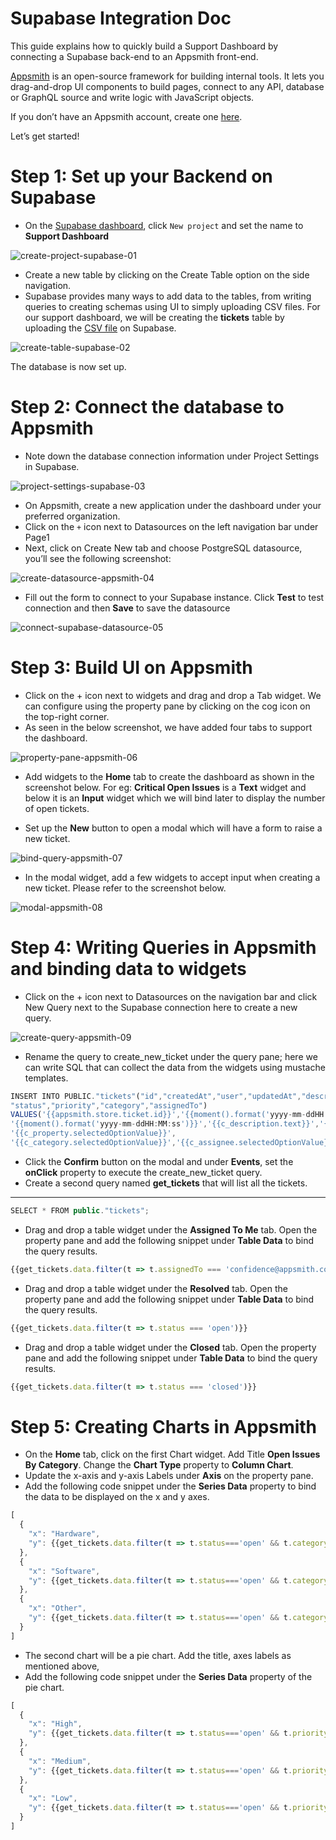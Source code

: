 # Supabase Integration Doc

This guide explains how to quickly build a Support Dashboard by connecting a Supabase back-end to an Appsmith front-end.

[Appsmith](https://www.appsmith.com/) is an open-source framework for building internal tools. It lets you drag-and-drop UI components to build pages, connect to any API, database or GraphQL source and write logic with JavaScript objects.

If you don’t have an Appsmith account, create one [here](https://app.appsmith.com/user/signup).

Let’s get started!

# Step 1: Set up your Backend on Supabase

- On the [Supabase dashboard](https://app.supabase.io), click `New project` and set the name to **Support Dashboard**

![create-project-supabase-01](/img/guides/integrations/appsmith/create-project-supabase-01.png)

- Create a new table by clicking on the Create Table option on the side navigation.
- Supabase provides many ways to add data to the tables, from writing queries to creating schemas using UI to simply uploading CSV files. For our support dashboard, we will be creating the **tickets** table by uploading the [CSV file](https://raw.githubusercontent.com/vihar/datasets/master/tickets.csv) on Supabase.

![create-table-supabase-02](/img/guides/integrations/appsmith/create-table-supabase-02.png)

The database is now set up. 

# Step 2: Connect the database to Appsmith

- Note down the database connection information under Project Settings in Supabase.

![project-settings-supabase-03](/img/guides/integrations/appsmith/project-settings-supabase-03.png)

- On Appsmith, create a new application under the dashboard under your preferred organization.
- Click on the `+` icon next to Datasources on the left navigation bar under Page1
- Next, click on Create New tab and choose PostgreSQL datasource, you’ll see the following screenshot:

![create-datasource-appsmith-04](/img/guides/integrations/appsmith/create-datasource-appsmith-04.png)

- Fill out the form to connect to your Supabase instance.  Click **Test** to test connection and then **Save** to save the datasource

![connect-supabase-datasource-05](/img/guides/integrations/appsmith/connect-supabase-datasource-05.png)

# Step 3: Build UI on Appsmith

- Click on the + icon next to widgets and drag and drop a Tab widget. We can configure using the property pane by clicking on the cog icon on the top-right corner.
- As seen in the below screenshot, we have added four tabs to support the dashboard.

![property-pane-appsmith-06](/img/guides/integrations/appsmith/property-pane-appsmith-06.png)

- Add widgets to the **Home** tab to create the dashboard as shown in the screenshot below. For eg: **Critical Open Issues** is a **Text** widget and below it is an **Input** widget which we will bind later to display the number of open tickets.

- Set up the **New** button to open a modal which will have a form to raise a new ticket.

![bind-query-appsmith-07](/img/guides/integrations/appsmith/bind-query-appsmith-07.png)

- In the modal widget, add a few widgets to accept input when creating a new ticket. Please refer to the screenshot below.

![modal-appsmith-08](/img/guides/integrations/appsmith/modal-appsmith-08.png)

# Step 4: Writing Queries in Appsmith and binding data to widgets

- Click on the + icon next to Datasources on the navigation bar and click New Query next to the Supabase connection here to create a new query.

![create-query-appsmith-09](/img/guides/integrations/appsmith/create-query-appsmith-09.png)

- Rename the query to create_new_ticket under the query pane; here we can write SQL that can collect the data from the widgets using mustache templates.

```jsx
INSERT INTO PUBLIC."tickets"("id","createdAt","user","updatedAt","description",
"status","priority","category","assignedTo")
VALUES('{{appsmith.store.ticket.id}}','{{moment().format('yyyy-mm-ddHH:MM:ss')}}','{{c_user.text}}', 
'{{moment().format('yyyy-mm-ddHH:MM:ss')}}','{{c_description.text}}','{{c_status.selectedOptionValue}}',
'{{c_property.selectedOptionValue}}',
'{{c_category.selectedOptionValue}}','{{c_assignee.selectedOptionValue}}');
```

- Click the **Confirm** button on the modal and under **Events**, set the **onClick** property to execute the create_new_ticket query.
- Create a second query named **get_tickets** that will list all the tickets.

 ****

```jsx
SELECT * FROM public."tickets";
```

- Drag and drop a table widget under the **Assigned To Me** tab. Open the property pane and add the following snippet under **Table Data** to bind the query results.

```jsx
{{get_tickets.data.filter(t => t.assignedTo === 'confidence@appsmith.com' && t.status !== 'closed')}}
```

- Drag and drop a table widget under the **Resolved** tab. Open the property pane and add the following snippet under **Table Data** to bind the query results.

```jsx
{{get_tickets.data.filter(t => t.status === 'open')}}
```

- Drag and drop a table widget under the **Closed** tab. Open the property pane and add the following snippet under **Table Data** to bind the query results.

```jsx
{{get_tickets.data.filter(t => t.status === 'closed')}}
```

# Step 5: Creating Charts in Appsmith

- On the **Home** tab, click on the first Chart widget. Add Title **Open Issues By Category**. Change the **Chart Type** property to **Column Chart**.
- Update the x-axis and y-axis Labels under **Axis** on the property pane.
- Add the following code snippet under the **Series Data** property to bind the data to be displayed on the x and y axes.

```jsx
[
  {
    "x": "Hardware",
    "y": {{get_tickets.data.filter(t => t.status==='open' && t.category==='hardware').length}}
  },
  {
    "x": "Software",
    "y": {{get_tickets.data.filter(t => t.status==='open' && t.category==='software').length}}
  },
  {
    "x": "Other",
    "y": {{get_tickets.data.filter(t => t.status==='open' && t.category==='other').length}}
  }
]
```

- The second chart will be a pie chart. Add the title, axes labels as mentioned above,
- Add the following code snippet under the **Series Data** property of the pie chart.

```jsx
[
  {
    "x": "High",
    "y": {{get_tickets.data.filter(t => t.status==='open' && t.priority==='high').length}}
  },
  {
    "x": "Medium",
    "y": {{get_tickets.data.filter(t => t.status==='open' && t.priority==='medium').length}}
  },
  {
    "x": "Low",
    "y": {{get_tickets.data.filter(t => t.status==='open' && t.priority==='low').length}}
  }
]
```